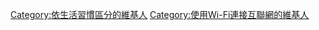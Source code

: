 [[Category:依生活習慣區分的維基人|Category:依生活習慣區分的維基人]]
[[Category:使用Wi-Fi連接互聯網的維基人|Category:使用Wi-Fi連接互聯網的維基人]]